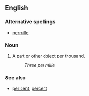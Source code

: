 {{wikipedia}}
==English==
===Alternative spellings===
*[[permille]]
===Noun===
{{en-noun|per mille}}
#A part or other object [[per]] [[thousand]].
#:''Three per mille''
===See also===
*[[per cent]], [[percent]]